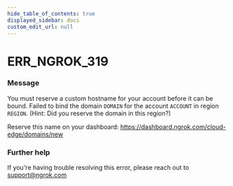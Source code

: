 ```yaml
---
hide_table_of_contents: true
displayed_sidebar: docs
custom_edit_url: null
---
```



# ERR_NGROK_319

### Message
You must reserve a custom hostname for your account before it can be bound.
Failed to bind the domain `DOMAIN` for the account `ACCOUNT` in region `REGION`.
(Hint: Did you reserve the domain in this region?)

Reserve this name on your dashboard: https://dashboard.ngrok.com/cloud-edge/domains/new

### Further help
If you're having trouble resolving this error, please reach out to [support@ngrok.com](mailto:support@ngrok.com?subject=Help%20with%20ERR_NGROK_319)


<ErrorDetails error='err_ngrok_319' />
